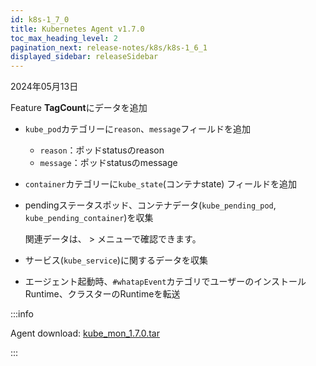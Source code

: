 ```yaml
---
id: k8s-1_7_0
title: Kubernetes Agent v1.7.0
toc_max_heading_level: 2
pagination_next: release-notes/k8s/k8s-1_6_1
displayed_sidebar: releaseSidebar
---
```


2024年05月13日

<Status>Feature</Status> <b>TagCount</b>にデータを追加

- `kube_pod`カテゴリーに`reason`、`message`フィールドを追加

  - `reason`：ポッドstatusのreason
  - `message`：ポッドstatusのmessage

- `container`カテゴリーに`kube_state`(コンテナstate) フィールドを追加

- pendingステータスポッド、コンテナデータ(`kube_pending_pod`, `kube_pending_container`)を収集

  関連データは、<Cmdname sid="side_lab" className="uitext" /> &gt; <Cmdname sid="side_pendingPod" className="uitext" />メニューで確認できます。

- サービス(`kube_service`)に関するデータを収集

- エージェント起動時、<code>#whatapEvent</code>カテゴリでユーザーのインストールRuntime、クラスターのRuntimeを転送

:::info

Agent download: [kube_mon_1.7.0.tar](https://repo.whatap.io/docker/kube_mon_1.7.0.tar)

:::
